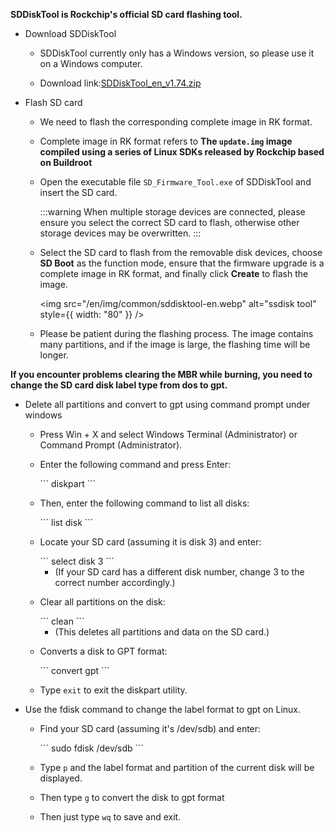 **SDDiskTool is Rockchip's official SD card flashing tool.**

- Download SDDiskTool

  - SDDiskTool currently only has a Windows version, so please use it on a Windows computer.

  - Download link:[SDDiskTool_en_v1.74.zip](https://dl.radxa.com/tools/windows/SDDiskTool_en_v1.74.zip)

- Flash SD card

  - We need to flash the corresponding complete image in RK format.

  - Complete image in RK format refers to **The `update.img` image compiled using a series of Linux SDKs released by Rockchip based on Buildroot**

  - Open the executable file `SD_Firmware_Tool.exe` of SDDiskTool and insert the SD card.

    :::warning
    When multiple storage devices are connected, please ensure you select the correct SD card to flash, otherwise other storage devices may be overwritten.
    :::

  - Select the SD card to flash from the removable disk devices, choose **SD Boot** as the function mode, ensure that the firmware upgrade is a complete image in RK format, and finally click **Create** to flash the image.

    <img
      src="/en/img/common/sddisktool-en.webp"
      alt="ssdisk tool"
      style={{ width: "80" }}
    />

  - Please be patient during the flashing process. The image contains many partitions, and if the image is large, the flashing time will be longer.

**If you encounter problems clearing the MBR while burning, you need to change the SD card disk label type from dos to gpt.**

<Tabs queryString="sdcard">

<TabItem value="windows" label="Windows" default>

- Delete all partitions and convert to gpt using command prompt under windows

  - Press Win + X and select Windows Terminal (Administrator) or Command Prompt (Administrator).

  - Enter the following command and press Enter:

    <NewCodeBlock tip="Host-Windows$" type="host">
      ``` diskpart ```
    </NewCodeBlock>

  - Then, enter the following command to list all disks:

    <NewCodeBlock tip="Host-Windows$" type="host">
      ``` list disk ```
    </NewCodeBlock>

  - Locate your SD card (assuming it is disk 3) and enter:

    <NewCodeBlock tip="Host-Windows$" type="host">
      ``` select disk 3 ```
    </NewCodeBlock>

    - (If your SD card has a different disk number, change 3 to the correct number accordingly.)

  - Clear all partitions on the disk:

    <NewCodeBlock tip="Host-Windows$" type="host">
      ``` clean ```
    </NewCodeBlock>

    - (This deletes all partitions and data on the SD card.)

  - Converts a disk to GPT format:

    <NewCodeBlock tip="Host-Windows$" type="host">
      ``` convert gpt ```
    </NewCodeBlock>

  - Type `exit` to exit the diskpart utility.

</TabItem>

<TabItem value="linux" label="Linux">

- Use the fdisk command to change the label format to gpt on Linux.

  - Find your SD card (assuming it's /dev/sdb) and enter:

    <NewCodeBlock tip="Host-Linux$" type="host">
      ``` sudo fdisk /dev/sdb ```
    </NewCodeBlock>

  - Type `p` and the label format and partition of the current disk will be displayed.

  - Then type `g` to convert the disk to gpt format

  - Then just type `wq` to save and exit.

</TabItem>
</Tabs>
